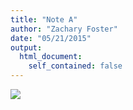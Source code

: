 ```yaml
---
title: "Note A"
author: "Zachary Foster"
date: "05/21/2015"
output:
  html_document:
    self_contained: false
---
```


<img src="r_logo.jpg">